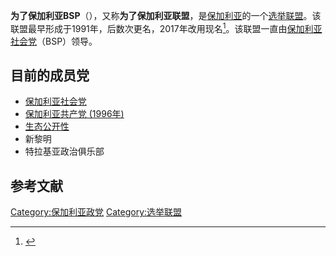 '''为了保加利亚BSP'''（{{lang-bg|БСП за България}}），又称'''为了保加利亚联盟'''，是[[保加利亚|保加利亚]]的一个[[选举联盟|选举联盟]]。该联盟最早形成于1991年，后数次更名，2017年改用现名<ref>{{cite web|url=http://sofiaglobe.com/2017/02/07/bulgarian-socialist-party-signs-election-coalition-deal-with-five-parties-including-communists|title=Bulgarian Socialist Party signs election coalition deal with five parties including communists|publisher=The Sofia Globe|date=2017-02-07|access-date=2017-02-08|archive-date=2017-02-28|archive-url=https://web.archive.org/web/20170228075839/http://sofiaglobe.com/2017/02/07/bulgarian-socialist-party-signs-election-coalition-deal-with-five-parties-including-communists/}}</ref>。该联盟一直由[[保加利亚社会党|保加利亚社会党]]（BSP）领导。

== 目前的成员党 ==
*[[保加利亚社会党|保加利亚社会党]]
*[[保加利亚共产党_(1996年)|保加利亚共产党 (1996年)]]
*[[生态公开性|生态公开性]]
*新黎明
*特拉基亚政治俱乐部

==参考文献==
{{reflist}}

[[Category:保加利亚政党|Category:保加利亚政党]]
[[Category:选举联盟|Category:选举联盟]]